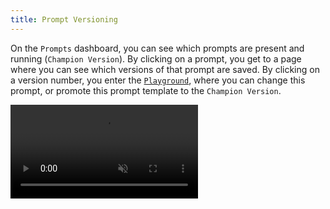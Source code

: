 ```yaml
---
title: Prompt Versioning
---
```


On the `Prompts` dashboard, you can see which prompts are present and running (`Champion Version`). By clicking on a prompt, you get to a page where you can see which versions of that prompt are saved. By clicking on a version number, you enter the [`Playground`](/concepts/prompt/prompt-playground), where you can change this prompt, or promote this prompt template to the `Champion Version`.

<Frame caption="Prompt Versioning">
  <video
    autoPlay
    muted
    loop
    playsInline
    src="/images/prompt-versioning.mp4"
    />
</Frame>
